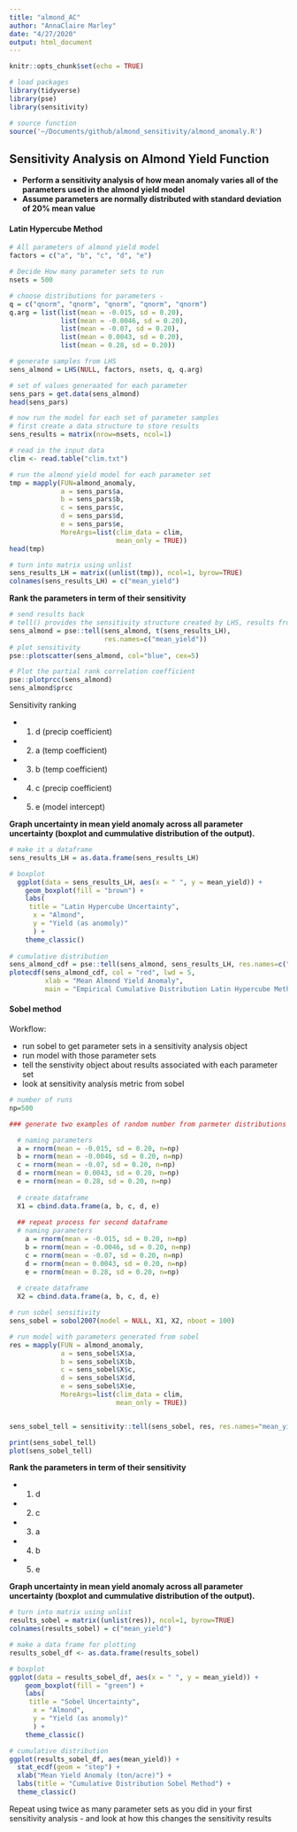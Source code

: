 ```yaml
---
title: "almond_AC"
author: "AnnaClaire Marley"
date: "4/27/2020"
output: html_document
---
```


```r
knitr::opts_chunk$set(echo = TRUE)
```


```r
# load packages
library(tidyverse)
library(pse)
library(sensitivity)

# source function
source('~/Documents/github/almond_sensitivity/almond_anomaly.R')
```

## Sensitivity Analysis on Almond Yield Function

* **Perform a sensitivity analysis of how mean anomaly varies all of the parameters used in the almond yield model**
* **Assume parameters are normally distributed with standard deviation of 20% mean value**

#### **Latin Hypercube Method**

```r

# All parameters of almond yield model
factors = c("a", "b", "c", "d", "e")

# Decide How many parameter sets to run
nsets = 500

# choose distributions for parameters - 
q = c("qnorm", "qnorm", "qnorm", "qnorm", "qnorm")
q.arg = list(list(mean = -0.015, sd = 0.20), 
             list(mean = -0.0046, sd = 0.20), 
             list(mean = -0.07, sd = 0.20),
             list(mean = 0.0043, sd = 0.20), 
             list(mean = 0.28, sd = 0.20))

# generate samples from LHS
sens_almond = LHS(NULL, factors, nsets, q, q.arg)

# set of values generaated for each parameter
sens_pars = get.data(sens_almond)
head(sens_pars)

# now run the model for each set of parameter samples
# first create a data structure to store results
sens_results = matrix(nrow=nsets, ncol=1)

# read in the input data
clim <- read.table("clim.txt")

# run the almond yield model for each parameter set
tmp = mapply(FUN=almond_anomaly, 
             a = sens_pars$a, 
             b = sens_pars$b, 
             c = sens_pars$c, 
             d = sens_pars$d,
             e = sens_pars$e,
             MoreArgs=list(clim_data = clim,
                           mean_only = TRUE))
head(tmp)

# turn into matrix using unlist 
sens_results_LH = matrix((unlist(tmp)), ncol=1, byrow=TRUE)
colnames(sens_results_LH) = c("mean_yield")


```

**Rank the parameters in term of their sensitivity**

```r

# send results back
# tell() provides the sensitivity structure created by LHS, results from model simulations
sens_almond = pse::tell(sens_almond, t(sens_results_LH), 
                        res.names=c("mean_yield"))
# plot sensitivity
pse::plotscatter(sens_almond, col="blue", cex=5)

# Plot the partial rank correlation coefficient
pse::plotprcc(sens_almond)
sens_almond$prcc

```

Sensitivity ranking

* 1) d (precip coefficient) 
* 2) a (temp coefficient)
* 3) b (temp coefficient) 
* 4) c (precip coefficient) 
* 5) e (model intercept) 


**Graph uncertainty in mean yield anomaly across all parameter uncertainty (boxplot and cummulative distribution of the output).**

```r
# make it a dataframe
sens_results_LH = as.data.frame(sens_results_LH)

# boxplot
  ggplot(data = sens_results_LH, aes(x = " ", y = mean_yield)) +
    geom_boxplot(fill = "brown") +
    labs( 
     title = "Latin Hypercube Uncertainty",
      x = "Almond",
      y = "Yield (as anomoly)"
      ) +
    theme_classic()
  
# cumulative distribution   
sens_almond_cdf = pse::tell(sens_almond, sens_results_LH, res.names=c("mean_yield"))
plotecdf(sens_almond_cdf, col = "red", lwd = 5, 
         xlab = "Mean Almond Yield Anomaly", 
         main = "Empirical Cumulative Distribution Latin Hypercube Method")
```


#### **Sobel method**

Workflow:

* run sobel to get parameter sets in a sensitivity analysis object
* run model with those parameter sets
* tell the senstivity object about results associated with each parameter set
* look at sensitivity analysis metric from sobel

```r

# number of runs
np=500

### generate two examples of random number from parmeter distributions ####

  # naming parameters
  a = rnorm(mean = -0.015, sd = 0.20, n=np)
  b = rnorm(mean = -0.0046, sd = 0.20, n=np)
  c = rnorm(mean = -0.07, sd = 0.20, n=np)
  d = rnorm(mean = 0.0043, sd = 0.20, n=np)
  e = rnorm(mean = 0.28, sd = 0.20, n=np)
  
  # create dataframe
  X1 = cbind.data.frame(a, b, c, d, e)
  
  ## repeat process for second dataframe
  # naming parameters
    a = rnorm(mean = -0.015, sd = 0.20, n=np)
    b = rnorm(mean = -0.0046, sd = 0.20, n=np)
    c = rnorm(mean = -0.07, sd = 0.20, n=np)
    d = rnorm(mean = 0.0043, sd = 0.20, n=np)
    e = rnorm(mean = 0.28, sd = 0.20, n=np)
  
  # create dataframe
  X2 = cbind.data.frame(a, b, c, d, e)

# run sobel sensitivity
sens_sobel = sobol2007(model = NULL, X1, X2, nboot = 100)

# run model with parameters generated from sobel
res = mapply(FUN = almond_anomaly,
             a = sens_sobel$X$a,
             b = sens_sobel$X$b,
             c = sens_sobel$X$c,
             d = sens_sobel$X$d,
             e = sens_sobel$X$e,
             MoreArgs=list(clim_data = clim,
                           mean_only = TRUE))


sens_sobel_tell = sensitivity::tell(sens_sobel, res, res.names="mean_yield")

print(sens_sobel_tell)
plot(sens_sobel_tell)


```

**Rank the parameters in term of their sensitivity**

* 1) d
* 2) c
* 3) a 
* 4) b
* 5) e


**Graph uncertainty in mean yield anomaly across all parameter uncertainty (boxplot and cummulative distribution of the output).**

```r

# turn into matrix using unlist 
results_sobel = matrix((unlist(res)), ncol=1, byrow=TRUE)
colnames(results_sobel) = c("mean_yield")

# make a data frame for plotting
results_sobel_df <- as.data.frame(results_sobel)

# boxplot
ggplot(data = results_sobel_df, aes(x = " ", y = mean_yield)) +
    geom_boxplot(fill = "green") +
    labs( 
     title = "Sobel Uncertainty",
      x = "Almond",
      y = "Yield (as anomoly)"
      ) +
    theme_classic()

# cumulative distribution   
ggplot(results_sobel_df, aes(mean_yield)) +
  stat_ecdf(geom = "step") +
  xlab("Mean Yield Anomaly (ton/acre)") +
  labs(title = "Cumulative Distribution Sobel Method") +
  theme_classic()

```


Repeat using twice as many parameter sets as you did in your first sensitivity analysis - and look at how this changes the sensitivity results
